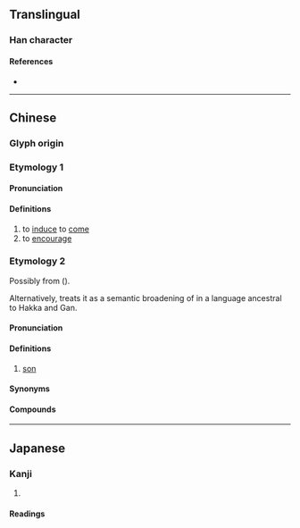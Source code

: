 {{also|俫}}
{{character info/new}}
==Translingual==

===Han character===
{{Han char|rn=9|rad=人|as=08|sn=10|four=|canj=ODOO|ids=⿰亻來}}

====References====
* {{Han ref|kx=0107.130|dkj=00755|dj=0227.210|hdz=10172.020|uh=5008|ud=20488}}

----

==Chinese==

===Glyph origin===
{{Han etym}}

===Etymology 1===
{{zh-forms|s=俫}}

====Pronunciation====
{{zh-pron
|m=lái
|c=loi4
|mc=y
|oc=y
|ma=
|cat=v
}}

====Definitions====
{{zh-hanzi}}

# to [[induce]] to [[come]]
# to [[encourage]]

===Etymology 2===
{{zh-forms|s=俫|alt=孻,賴,徠,乃-Pingxiang Gan}}
Possibly from {{och-l|兒|son|id=2}} ({{zh-ref|Schuessler, 2007}}).

Alternatively, {{zh-ref|Sagart (2002)}} treats it as a semantic broadening of {{zh-l|孻|tr=-|youngest son}} in a language ancestral to Hakka and Gan.

====Pronunciation====
{{zh-pron
|h=pfs=lai;gd=lai4
|cat=n
}}

====Definitions====
{{zh-hanzi}}

# {{lb|zh|Hakka|dialectal Gan}} [[son]]

====Synonyms====
{{zh-dial|兒子}}

====Compounds====
{{zh-der|倈仔|細倈人|細倈仔}}

----

==Japanese==

===Kanji===
{{ja-kanji|grade=|rs=人08}}

# {{rfdef|ja|sort=人08}}

====Readings====
{{ja-readings
|goon=らい
|kanon=らい
|kun=}}